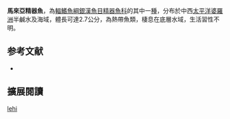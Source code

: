 {{Speciesbox
| name = 馬來亞精器魚
| image = 
| status = NE
| status_system = IUCN3.1
| genus = Phallostethus
| species = lehi
| authority = [[Parenti|Parenti]], 1996
| synonyms = 
}}
'''馬來亞精器魚'''，為[[輻鰭魚綱|輻鰭魚綱]][[銀漢魚目|銀漢魚目]][[精器魚科|精器魚科]]的其中一[[種|種]]，分布於中西[[太平洋|太平洋]][[婆羅洲|婆羅洲]]半鹹水及海域，體長可達2.7公分，為熱帶魚類，棲息在底層水域，生活習性不明。
==参考文献==
*{{FishBase_species|genus=Phallostethus|species=lehi|year=2016|month=4}}

== 擴展閱讀 ==
{{refbegin}}
{{wikispecies-inline|Phallostethus lehi|馬來亞精器魚}}
{{refend}}
{{Taxonbar|from=Q2429437}}

[[Category:精器魚屬|lehi]]


{{魚類小作品}}